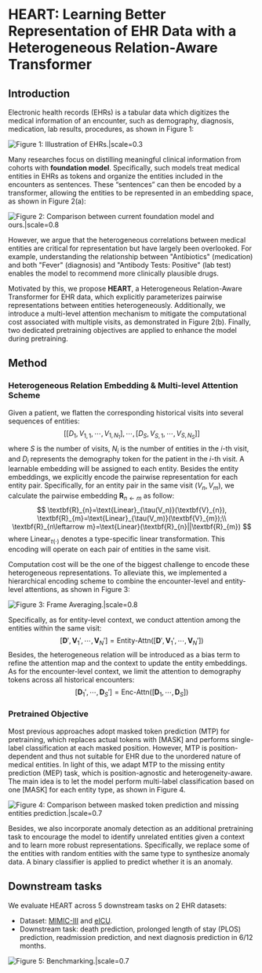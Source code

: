 
# HEART: Learning Better Representation of EHR Data with a Heterogeneous Relation-Aware Transformer

<Authors
  authors="Tinglin Huang, Yale University; Syed Asad Rizvi, Yale University; Rohan Krishna Thakur, Yale University; Vimig Socrates, Yale University; Meili Gupta, Yale University; David van Dijk, Yale University; R. Andrew Taylor, Yale University; Rex Ying, Yale University"
/>

<Badges
  venue="Journal of Biomedical Informatics 159 (2024): 104741"
  github="https://github.com/Graph-and-Geometric-Learning/HEART"
  paper="https://www.sciencedirect.com/science/article/abs/pii/S153204642400159X"
/>


## Introduction
Electronic health records (EHRs) is a tabular data which digitizes the medical information of an encounter, such as demography, diagnosis, medication, lab results, procedures, as shown in Figure 1:

![Figure 1: Illustration of EHRs.|scale=0.3](./fig/ehr.png)

Many researches focus on distilling meaningful clinical information from cohorts with **foundation model**. Specifically, such models treat medical entities in EHRs as tokens and organize the entities included in the encounters as sentences. These “sentences” can then be encoded by a transformer, allowing the entities to be represented in an embedding space, as shown in Figure 2(a):

![Figure 2: Comparison between current foundation model and ours.|scale=0.8](./fig/FM.png)

However, we argue that the heterogeneous correlations between medical entities are critical for representation but have largely been overlooked. For example, understanding the relationship between "Antibiotics" (medication) and both "Fever" (diagnosis) and "Antibody Tests: Positive" (lab test) enables the model to recommend more clinically plausible drugs.

Motivated by this, we propose **HEART**, a Heterogeneous Relation-Aware Transformer for EHR data, which explicitly parameterizes pairwise representations between entities heterogeneously. Additionally, we introduce a multi-level attention mechanism to mitigate the computational cost associated with multiple visits, as demonstrated in Figure 2(b). Finally, two dedicated pretraining objectives are applied to enhance the model during pretraining.


## Method

### Heterogeneous Relation Embedding & Multi-level Attention Scheme

Given a patient, we flatten the corresponding historical visits into several sequences of entities:
$$
[[D_1, V_{1,1},\cdots,V_{1,N_1}],\cdots,[D_S, V_{S,1},\cdots,V_{S,N_S}]]
$$
where $S$ is the number of visits, $N_i$ is the number of entities in the $i$-th visit, and $D_i$ represents the demography token for the patient in the $i$-th visit. A learnable embedding will be assigned to each entity. Besides the entity embeddings, we explicitly encode the pairwise representation for each entity pair. Specifically, for an entity pair in the same visit $(V_n,V_m)$, we calculate the pairwise embedding $\textbf{R}_{n\leftarrow m}$ as follow: 
$$
\textbf{R}_{n}=\text{Linear}_{\tau(V_n)}(\textbf{V}_{n}), \textbf{R}_{m}=\text{Linear}_{\tau(V_m)}(\textbf{V}_{m});\\
\textbf{R}_{n\leftarrow m}=\text{Linear}(\textbf{R}_{n}||\textbf{R}_{m})
$$
where $\text{Linear}_{\tau(\cdot)}$ denotes a type-specific linear transformation. This encoding will operate on each pair of entities in the same visit.

Computation cost will be the one of the biggest challenge to encode these heterogeneous representations. To alleviate this, we implemented a hierarchical encoding scheme to
combine the encounter-level and entity-level attentions, as shown in Figure 3:

![Figure 3: Frame Averaging.|scale=0.8](./fig/arch.png)

Specifically, as for entity-level context, we conduct attention among the entities within the same visit:
$$
[\mathbf{D}',\mathbf{V}_1',\cdots,\mathbf{V}_N']=\text{Entity-Attn}([\mathbf{D}',\mathbf{V}_1',\cdots,\mathbf{V}_N'])
$$
Besides, the heterogeneous relation will be introduced as a bias term to refine the attention map and the context to update the entity embeddings. As for the encounter-level context, we limit the attention to demography tokens across all historical encounters:
$$
[\mathbf{D}_1',\cdots,\mathbf{D}_S']=\text{Enc-Attn}([\mathbf{D}_1,\cdots,\mathbf{D}_S])
$$


### Pretrained Objective

Most previous approaches adopt masked token prediction (MTP) for pretraining, which replaces actual tokens with [MASK] and performs single-label classification at each masked position. However, MTP is position-dependent and thus not suitable for EHR due to the unordered nature of medical entities. In light of this, we adapt MTP to the missing entity prediction (MEP) task, which is position-agnostic and heterogeneity-aware.  The main idea is to let the model perform multi-label classification based on one [MASK] for each entity type, as shown in Figure 4.

![Figure 4: Comparison between masked token prediction and missing entities prediction.|scale=0.7](./fig/objective.png)

Besides, we also incorporate anomaly detection as an additional pretraining task to encourage the model to identify unrelated entities given a context and to learn more robust representations. Specifically, we replace some of the entities with random entities with the same type to synthesize anomaly data. A binary classifier is applied to predict whether it is an anomaly. 


## Downstream tasks

We evaluate HEART across 5 downstream tasks on 2 EHR datasets:
* Dataset: [MIMIC-III](https://mimic.mit.edu/docs/iii/) and [eICU](https://eicu-crd.mit.edu/about/eicu/).
* Downstream task: death prediction, prolonged length of stay (PLOS) prediction, readmission prediction, and next diagnosis prediction in 6/12 months.

![Figure 5: Benchmarking.|scale=0.7](./fig/exp.png)
